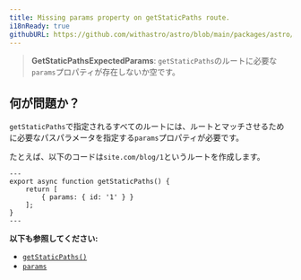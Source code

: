 ```yaml
---
title: Missing params property on getStaticPaths route.
i18nReady: true
githubURL: https://github.com/withastro/astro/blob/main/packages/astro/src/core/errors/errors-data.ts
---
```


> **GetStaticPathsExpectedParams**: `getStaticPaths`のルートに必要な`params`プロパティが存在しないか空です。

## 何が問題か？

`getStaticPaths`で指定されるすべてのルートには、ルートとマッチさせるために必要なパスパラメータを指定する`params`プロパティが必要です。

たとえば、以下のコードは`site.com/blog/1`というルートを作成します。

```astro title="pages/blog/[id].astro"
---
export async function getStaticPaths() {
	return [
		{ params: { id: '1' } }
	];
}
---
```


**以下も参照してください:**
-  [`getStaticPaths()`](/ja/reference/api-reference/#getstaticpaths)
-  [`params`](/ja/reference/api-reference/#params)


